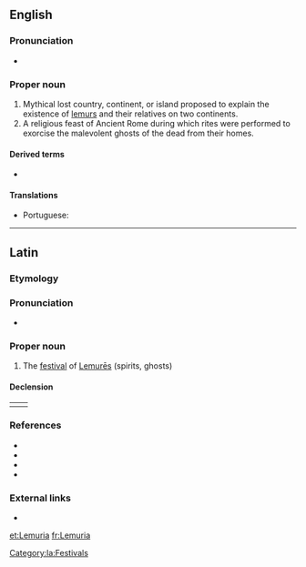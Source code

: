 ==English==

===Pronunciation===
* {{IPA|/ləˈmjuːɹiə/|lang=en}}

===Proper noun===
{{en-proper noun}}

# Mythical lost country, continent, or island proposed to explain the existence of [[lemur]]s and their relatives on two continents.
# A religious feast of Ancient Rome during which rites were performed to exorcise the malevolent ghosts of the dead from their homes.

====Derived terms====
* {{l|en|Lemurian}}

====Translations====
{{trans-top|hypothetical island in the Indian Ocean}}
* Portuguese: {{t|pt|Lemúria|f}}
{{trans-mid}}
{{trans-bottom}}

----

==Latin==

===Etymology===
{{rfe|lang=la}}

===Pronunciation===
* {{la-IPA|lemūria}}

===Proper noun===
{{la-proper noun-multidecl|Lemūria|Lemūriōrum|Lemūrium|n-p|second|third}}

# The [[festival]] of [[lemures#Latin|Lemurēs]] (spirits, ghosts)

====Declension====
{|
|valign="top"|{{la-decl-2nd-N|num=pl|Lemūri}}
|valign="top"|{{la-decl-3rd-N-I-pure|num=pl|Lemūr|Lemūr}}
|}

===References===
* {{R:L&S|Lĕmūrĭa|Lemures}}
* {{R:Elementary Lewis}}
* {{R:Gaffiot|Lĕmūrĭa|p=898/3}}
* {{R:OLD|1|Lemūria|1,015/2}}

===External links===
* {{pedia|lang=en}}

[[Category:la:Festivals]]

[[et:Lemuria]]
[[fr:Lemuria]]